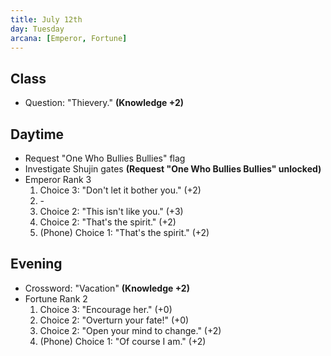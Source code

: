 ```yaml
---
title: July 12th
day: Tuesday
arcana: [Emperor, Fortune]
---
```


## Class
- Question: "Thievery." **(Knowledge +2)**

## Daytime
- Request "One Who Bullies Bullies" flag
- Investigate Shujin gates **(Request "One Who Bullies Bullies" unlocked)**
- Emperor Rank 3
    1. Choice 3: "Don't let it bother you." (+2)
    1. \-
    1. Choice 2: "This isn't like you." (+3)
    1. Choice 2: "That's the spirit." (+2)
    1. (Phone) Choice 1: "That's the spirit." (+2)

## Evening
- Crossword: "Vacation" **(Knowledge +2)**
- Fortune Rank 2
    1. Choice 3: "Encourage her." (+0)
    1. Choice 2: "Overturn your fate!" (+0)
    1. Choice 2: "Open your mind to change." (+2)
    1. (Phone) Choice 1: "Of course I am." (+2)
